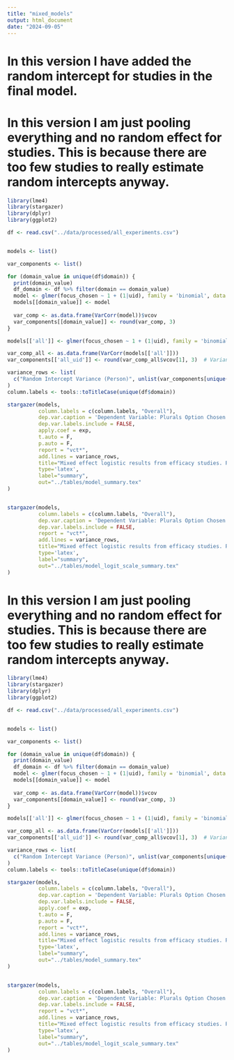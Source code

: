 ```yaml
---
title: "mixed_models"
output: html_document
date: "2024-09-05"
---
```



# In this version I have added the random intercept for studies in the final model. 





# In this version I am just pooling everything and no random effect for studies. This is because there are too few studies to really estimate random intercepts anyway. 


```r
library(lme4)
library(stargazer)
library(dplyr)
library(ggplot2)

df <- read.csv("../data/processed/all_experiments.csv")


models <- list()

var_components <- list()

for (domain_value in unique(df$domain)) {
  print(domain_value)
  df_domain <- df %>% filter(domain == domain_value)  
  model <- glmer(focus_chosen ~ 1 + (1|uid), family = 'binomial', data = df_domain)
  models[[domain_value]] <- model
  
  var_comp <- as.data.frame(VarCorr(model))$vcov
  var_components[[domain_value]] <- round(var_comp, 3)
}

models[['all']] <- glmer(focus_chosen ~ 1 + (1|uid), family = 'binomial', data = df)

var_comp_all <- as.data.frame(VarCorr(models[['all']]))
var_components[['all_uid']] <- round(var_comp_all$vcov[1], 3)  # Variance of uid

variance_rows <- list(
  c("Random Intercept Variance (Person)", unlist(var_components[unique(df$domain)]), var_components[['all_uid']])
)
column.labels <- tools::toTitleCase(unique(df$domain))

stargazer(models, 
          column.labels = c(column.labels, "Overall"), 
          dep.var.caption = 'Dependent Variable: Plurals Option Chosen', 
          dep.var.labels.include = FALSE, 
          apply.coef = exp,  
          t.auto = F, 
          p.auto = F, 
          report = "vct*",  
          add.lines = variance_rows,  
          title="Mixed effect logistic results from efficacy studies. Participants chose between Plurals or non-Plurals output. The outcome variable is choosing Plurals. Models 1-4 have a random intercept for participants. Model 4 collapses across studies. The fixed effect intercept represents the odds (exponentiated logit coefficient) of choosing our system for a typical participant.",
          type='latex', 
          label="summary", 
          out="../tables/model_summary.tex"
)


stargazer(models, 
          column.labels = c(column.labels, "Overall"), 
          dep.var.caption = 'Dependent Variable: Plurals Option Chosen', 
          dep.var.labels.include = FALSE, 
          report = "vct*",  
          add.lines = variance_rows,  
          title="Mixed effect logistic results from efficacy studies. Participants chose between Plurals or non-Plurals output. The outcome variable is choosing Plurals. Models 1-4 have a random intercept for participants. Model 4 collapses across studies. The fixed effect intercept represents the log-odds of choosing our system for a typical participant.",
          type='latex', 
          label="summary", 
          out="../tables/model_logit_scale_summary.tex"
)


```


# In this version I am just pooling everything and no random effect for studies. This is because there are too few studies to really estimate random intercepts anyway. 

```r
library(lme4)
library(stargazer)
library(dplyr)
library(ggplot2)

df <- read.csv("../data/processed/all_experiments.csv")


models <- list()

var_components <- list()

for (domain_value in unique(df$domain)) {
  print(domain_value)
  df_domain <- df %>% filter(domain == domain_value)  
  model <- glmer(focus_chosen ~ 1 + (1|uid), family = 'binomial', data = df_domain)
  models[[domain_value]] <- model
  
  var_comp <- as.data.frame(VarCorr(model))$vcov
  var_components[[domain_value]] <- round(var_comp, 3)
}

models[['all']] <- glmer(focus_chosen ~ 1 + (1|uid), family = 'binomial', data = df)

var_comp_all <- as.data.frame(VarCorr(models[['all']]))
var_components[['all_uid']] <- round(var_comp_all$vcov[1], 3)  # Variance of uid

variance_rows <- list(
  c("Random Intercept Variance (Person)", unlist(var_components[unique(df$domain)]), var_components[['all_uid']])
)
column.labels <- tools::toTitleCase(unique(df$domain))

stargazer(models, 
          column.labels = c(column.labels, "Overall"), 
          dep.var.caption = 'Dependent Variable: Plurals Option Chosen', 
          dep.var.labels.include = FALSE, 
          apply.coef = exp,  
          t.auto = F, 
          p.auto = F, 
          report = "vct*",  
          add.lines = variance_rows,  
          title="Mixed effect logistic results from efficacy studies. Participants chose between Plurals or non-Plurals output. The outcome variable is choosing Plurals. The fixed effect intercept is the baseline odds (i.e: exponentiated logit coefficient) of choosing Plurals output, accounting for random effects. Models 1-4 have a random intercept for participants. Model 4 collapses across studies.",
          type='latex', 
          label="summary", 
          out="../tables/model_summary.tex"
)


stargazer(models, 
          column.labels = c(column.labels, "Overall"), 
          dep.var.caption = 'Dependent Variable: Plurals Option Chosen', 
          dep.var.labels.include = FALSE, 
          report = "vct*",  
          add.lines = variance_rows,  
          title="Mixed effect logistic results from efficacy studies. Participants chose between Plurals or non-Plurals output. The outcome variable is choosing Plurals. The fixed effect intercept is the baseline odds of choosing Plurals output, accounting for random effects. Models 1-4 have a random intercept for participants. Model 4 collapses across studies.",
          type='latex', 
          label="summary", 
          out="../tables/model_logit_scale_summary.tex"
)


```
